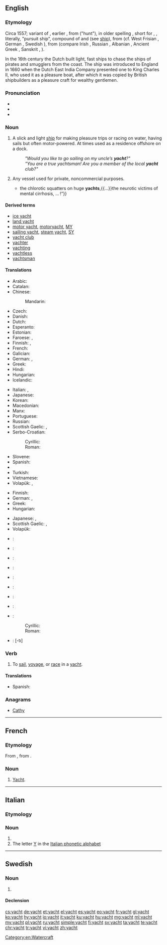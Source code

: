 {{also|Yacht}}
==English==
{{slim-wikipedia|lang=en}}

===Etymology===
Circa 1557; variant of {{term|yaught|lang=en}}, earlier {{term|yeaghe|lang=en||light, fast-sailing ship}}, from {{etyl|nl|en}} {{term|jacht|lang=nl}} ("hunt"), in older spelling {{term|jaghte|jaght(e)|lang=nl}}, short for {{term|jaghtschip|lang=nl}}, {{term|jageschip|lang=nl||light sailing vessel, fast pirate ship}}, literally, "pursuit ship", compound of {{term|jagen|lang=nl||to hunt, chase}} and {{term|schip|lang=nl||ship}} (see [[ship]]), from {{etyl|gem-pro|en}} {{term/t|gem-pro|*jagōną}} (cf. West Frisian {{term|jeie|lang=fy}}, German {{term|jagen|lang=de}}, Swedish {{term|jaga|lang=sv}}), from {{etyl|ine-pro|en}} {{term/t|ine-pro|*yegʰo-}} (compare Irish {{term|éad|lang=ga||jealousy}}, Russian {{term|ярый||furious|tr=járyj|lang=ru}}, Albanian {{term|gjah|lang=sq||hunt}}, Ancient Greek {{term|ζητέω|tr=zētéō||to search, seek|lang=grc}}, Sanskrit {{term|यवन|tr=yāvana||barbarian; agressor|lang=sa}}, {{term|यत्न||zeal|tr=yātna|lang=sa}}).

In the 16th century the Dutch built light, fast ships to chase the ships of pirates and smugglers from the coast. The ship was introduced to England in 1660 when the Dutch East India Company presented one to King Charles II, who used it as a pleasure boat, after which it was copied by British shipbuilders as a pleasure craft for wealthy gentlemen.

===Pronunciation===
* {{IPA|/jɒt/}}
* {{audio|en-us-yacht.ogg|Audio (US)|lang=en}}
* {{rhymes|ɒt}}

===Noun===
{{en-noun}}

# A slick and light [[ship]] for making pleasure trips or racing on water, having sails but often motor-powered. At times used as a residence offshore on a dock.
#: '' "Would you like to go sailing on my uncle’s '''yacht'''?" ''
#: '' "You are a true yachtsman! Are you a member of the local '''yacht''' club?"''
# Any vessel used for private, noncommercial purposes.
#* {{quote-book|year=1907|author=[[w:Robert W. Chambers|Robert Chambers]]
|title=The Younger Set
|chapter=6|url=http://openlibrary.org/works/OL8127246W
|passage=“I don’t mean all of your friends—only a small proportion—which, however, connects your circle with that deadly, idle, brainless bunch—the insolent chatterers at the opera,{{...}}the chlorotic squatters on huge '''yachts''',{{...}}the neurotic victims of mental cirrhosis, … !”}}

====Derived terms====
* [[ice yacht]]
* [[land yacht]]
* [[motor yacht]], [[motoryacht]], [[MY]]
* [[sailing yacht]], [[steam yacht]], [[SY]]
* [[yacht club]]
* [[yachter]]
* [[yachting]]
* [[yachtless]]
* [[yachtsman]]

====Translations====
{{trans-top|slick and light ship}}
* Arabic: {{t|ar|يخت|m|tr=yakht}}
* Catalan: {{t|ca|iot|m}}
* Chinese:
*: Mandarin: {{t+|cmn|游艇|tr=yóutǐng|sc=Hani}}
* Czech: {{t+|cs|jachta|f}}
* Danish: {{t|da|yacht|c}}
* Dutch: {{t+|nl|jacht|f}}
* Esperanto: {{t|eo|jaĥto}}
* Estonian: {{t|et|jaht}}
* Faroese: {{t|fo|jakt|f}}, {{t|fo|skemtibátur|m}}
* Finnish: {{t+|fi|jahti}}, {{t+|fi|huvipursi}}
* French: {{t+|fr|yacht|m}}
* Galician: {{t|gl|iate|m}}
* German: {{t+|de|Yacht|f}}, {{t+|de|Jacht|f}}
* Greek: {{t+|el|γιοτ|n|tr=yiot}}
* Hindi: {{t|hi|याख़्ट|tr=yāxṭ}}
* Hungarian: {{t+|hu|jacht}}
* Icelandic: {{t|is|snekkja|f}}
{{trans-mid}}
* Italian: {{t|it|panfilo|m}}, {{t+|it|yacht|m}}
* Japanese: {{t|ja|ヨット|tr=yotto}}
* Korean: {{t|ko|요트|tr=yoteu|sc=Hang}}
* Macedonian: {{t|mk|јахта|f|tr=jáhta}}
* Manx: {{t|gv|birling}}
* Portuguese: {{t+|pt|iate|m}}
* Russian: {{t+|ru|яхта|f|tr=jáxta}}
* Scottish Gaelic: {{t|gd|gheat|f}}, {{t|gd|sgoth-long|f}}
* Serbo-Croatian:
*: Cyrillic: {{t|sh|јахта|f}}
*: Roman: {{t|sh|jahta|f}}
* Slovene: {{t|sl|jahta|f}}
* Spanish: {{t+|es|yate|m}}
* {{trreq|sv}}
* Turkish: {{t+|tr|yat}}
* Vietnamese: {{t+|vi|du thuyền}}
* Volapük: {{t|vo|yakt}}, {{t|vo|blesirayakt}}
{{trans-bottom}}

{{trans-top|any private noncommercial vessel}}
* Finnish: {{t|fi|huvialus}}
* German: {{t+|de|Yacht|f}}, {{t+|de|Jacht|f}}
* Greek: {{t+|el|θαλαμηγός|f|tr=thalamigós}}
* Hungarian: {{t+|hu|jacht}}
{{trans-mid}}
* Japanese: {{t+|ja|船|tr=fune}}, {{t|ja|ボート|tr=bōto}}
* Scottish Gaelic: {{t|gd|gheat|f}}, {{t|gd|sgoth-long|f}}
* Volapük: {{t|vo|yakt}}
{{trans-bottom}}

{{checktrans-top}}
* {{ttbc|ar}}: {{l|ar|يخت|tr=yakht}}
* {{ttbc|bg}}: {{t+|bg|яхта|f|sc=Cyrl}}
* {{ttbc|ca}}: {{t|ca|iot|m}}
* {{ttbc|nl}}: {{t+|nl|jacht|n}}
* {{ttbc|fr}}: {{t+|fr|yacht|m}}
* {{ttbc|he}}: {{t+|he|יאכטה|f|tr=yakhta|sc=Hebr}}
{{trans-mid}}
* {{ttbc|ga}}: {{t|ga|luamh|m}}
* {{ttbc|ko}}: {{t|ko|요트|tr=yoteu|sc=Kore}}
* {{ttbc|sh}}:
*: Cyrillic: {{t|sh|јахта|f|sc=Cyrl}}
*: Roman: {{t|sh|jahta|f}}
* {{ttbc|tr}}: {{t+|tr|yat}} [-tı]
{{trans-bottom}}

===Verb===
{{en-verb}}

# {{context|intransitive|lang=en}} To [[sail]], [[voyage]], or [[race]] in a [[yacht]].

====Translations====
{{trans-top|to voyage in a yacht}}
* Spanish: {{t|es|[[ir]] [[en]] [[yate]]}}
{{trans-mid}}
{{trans-bottom}}

===Anagrams===
* [[Cathy#English|Cathy]]

[[Category:en:Watercraft]]

----

==French==

===Etymology===
From {{etyl|en|fr}} {{term|yacht|lang=en}}, from {{etyl|nl|fr}}.

===Noun===
{{fr-noun|m}}

# [[#English|Yacht]].

----

==Italian==

===Etymology===
{{etyl|en|it}}

===Noun===
{{head|it|noun|g=m|invariable}}

# {{l|en|yacht}}
# The letter [[Y]] in the [[Appendix:Italian phonetic alphabet|Italian phonetic alphabet]]

----

==Swedish==

===Noun===
{{sv-noun|c}}

# {{l|en|yacht}}

====Declension====
{{sv-noun-reg-r-c|2=yachte}}

[[cs:yacht]]
[[de:yacht]]
[[et:yacht]]
[[el:yacht]]
[[es:yacht]]
[[eo:yacht]]
[[fr:yacht]]
[[gl:yacht]]
[[ko:yacht]]
[[hy:yacht]]
[[io:yacht]]
[[it:yacht]]
[[ku:yacht]]
[[hu:yacht]]
[[mg:yacht]]
[[ml:yacht]]
[[my:yacht]]
[[pl:yacht]]
[[ru:yacht]]
[[simple:yacht]]
[[fi:yacht]]
[[sv:yacht]]
[[ta:yacht]]
[[te:yacht]]
[[chr:yacht]]
[[tr:yacht]]
[[vi:yacht]]
[[zh:yacht]]
